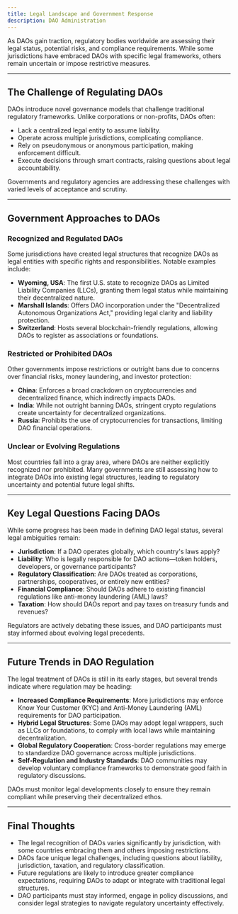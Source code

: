 ```yaml
---
title: Legal Landscape and Government Response
description: DAO Administration
---
```


As DAOs gain traction, regulatory bodies worldwide are assessing their legal status, potential risks, and compliance requirements. While some jurisdictions have embraced DAOs with specific legal frameworks, others remain uncertain or impose restrictive measures. 

---

## **The Challenge of Regulating DAOs**  

DAOs introduce novel governance models that challenge traditional regulatory frameworks. Unlike corporations or non-profits, DAOs often:  

- Lack a centralized legal entity to assume liability.  
- Operate across multiple jurisdictions, complicating compliance.  
- Rely on pseudonymous or anonymous participation, making enforcement difficult.  
- Execute decisions through smart contracts, raising questions about legal accountability.  

Governments and regulatory agencies are addressing these challenges with varied levels of acceptance and scrutiny.  

---

## **Government Approaches to DAOs**  

### **Recognized and Regulated DAOs**  
Some jurisdictions have created legal structures that recognize DAOs as legal entities with specific rights and responsibilities. Notable examples include:  

- **Wyoming, USA**: The first U.S. state to recognize DAOs as Limited Liability Companies (LLCs), granting them legal status while maintaining their decentralized nature.  
- **Marshall Islands**: Offers DAO incorporation under the "Decentralized Autonomous Organizations Act," providing legal clarity and liability protection.  
- **Switzerland**: Hosts several blockchain-friendly regulations, allowing DAOs to register as associations or foundations.  

### **Restricted or Prohibited DAOs**  
Other governments impose restrictions or outright bans due to concerns over financial risks, money laundering, and investor protection:  

- **China**: Enforces a broad crackdown on cryptocurrencies and decentralized finance, which indirectly impacts DAOs.  
- **India**: While not outright banning DAOs, stringent crypto regulations create uncertainty for decentralized organizations.  
- **Russia**: Prohibits the use of cryptocurrencies for transactions, limiting DAO financial operations.  

### **Unclear or Evolving Regulations**  
Most countries fall into a gray area, where DAOs are neither explicitly recognized nor prohibited. Many governments are still assessing how to integrate DAOs into existing legal structures, leading to regulatory uncertainty and potential future legal shifts.  

---

## **Key Legal Questions Facing DAOs**  

While some progress has been made in defining DAO legal status, several legal ambiguities remain:  

- **Jurisdiction**: If a DAO operates globally, which country's laws apply?  
- **Liability**: Who is legally responsible for DAO actions—token holders, developers, or governance participants?  
- **Regulatory Classification**: Are DAOs treated as corporations, partnerships, cooperatives, or entirely new entities?  
- **Financial Compliance**: Should DAOs adhere to existing financial regulations like anti-money laundering (AML) laws?  
- **Taxation**: How should DAOs report and pay taxes on treasury funds and revenues?  

Regulators are actively debating these issues, and DAO participants must stay informed about evolving legal precedents.  

---

## **Future Trends in DAO Regulation**  

The legal treatment of DAOs is still in its early stages, but several trends indicate where regulation may be heading:  

- **Increased Compliance Requirements**: More jurisdictions may enforce Know Your Customer (KYC) and Anti-Money Laundering (AML) requirements for DAO participation.  
- **Hybrid Legal Structures**: Some DAOs may adopt legal wrappers, such as LLCs or foundations, to comply with local laws while maintaining decentralization.  
- **Global Regulatory Cooperation**: Cross-border regulations may emerge to standardize DAO governance across multiple jurisdictions.  
- **Self-Regulation and Industry Standards**: DAO communities may develop voluntary compliance frameworks to demonstrate good faith in regulatory discussions.  

DAOs must monitor legal developments closely to ensure they remain compliant while preserving their decentralized ethos.  

---

## **Final Thoughts**  

- The legal recognition of DAOs varies significantly by jurisdiction, with some countries embracing them and others imposing restrictions.  
- DAOs face unique legal challenges, including questions about liability, jurisdiction, taxation, and regulatory classification.  
- Future regulations are likely to introduce greater compliance expectations, requiring DAOs to adapt or integrate with traditional legal structures.  
- DAO participants must stay informed, engage in policy discussions, and consider legal strategies to navigate regulatory uncertainty effectively.  

